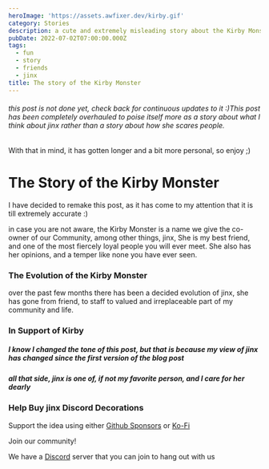 ```yaml
---
heroImage: 'https://assets.awfixer.dev/kirby.gif'
category: Stories
description: a cute and extremely misleading story about the Kirby Monster
pubDate: 2022-07-02T07:00:00.000Z
tags:
  - fun
  - story
  - friends
  - jinx
title: The story of the Kirby Monster
---
```


###### this post is not done yet, check back for continuous updates to it :)This post has been completely overhauled to poise itself more as a story about what I think about jinx rather than a story about how she scares people.

With that in mind, it has gotten longer and a bit more personal, so enjoy ;)

# The Story of the Kirby Monster

I have decided to remake this post, as it has come to my attention that it is till extremely accurate :)

in case you are not aware, the Kirby Monster is a name we give the co-owner of our Community, among other things, jinx, She is my best friend, and one of the most fiercely loyal people you will ever meet. She also has her opinions, and a temper like none you have ever seen.

### The Evolution of the Kirby Monster

over the past few months there has been a decided evolution of jinx, she has gone from friend, to staff to valued and irreplaceable part of my community and life.

### In Support of Kirby

##### I know I changed the tone of this post, but that is because my view of jinx has changed since the first version of the blog post

##### all that side, jinx is one of, if not my favorite person, and I care for her dearly

### Help Buy jinx Discord Decorations

Support the idea using either [Github Sponsors](https://github.com/sponsors/awfixer) or [Ko-Fi](https://ko-fi.com/awfixer)

Join our community!

We have a [Discord](https://discord.gg/awfixer) server that you can join to hang out with us
